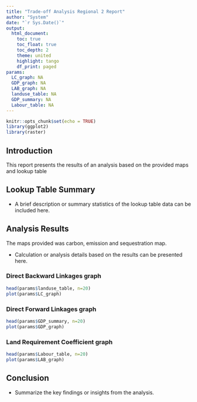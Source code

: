 ```yaml
---
title: "Trade-off Analysis Regional 2 Report"
author: "System"
date: "`r Sys.Date()`"
output: 
  html_document:
    toc: true
    toc_float: true
    toc_depth: 2
    theme: united
    highlight: tango
    df_print: paged
params:
  LC_graph: NA
  GDP_graph: NA
  LAB_graph: NA
  landuse_table: NA
  GDP_summary: NA
  Labour_table: NA
---
```



```r
knitr::opts_chunk$set(echo = TRUE)
library(ggplot2)
library(raster)
```

## Introduction

This report presents the results of an analysis based on the provided maps and lookup table

## Lookup Table Summary

* A brief description or summary statistics of the lookup table data can be included here.

## Analysis Results

The maps provided was carbon, emission and sequestration map.

* Calculation or analysis details based on the results can be presented here.

### Direct Backward Linkages graph

```r
head(params$landuse_table, n=20)
plot(params$LC_graph)
```

### Direct Forward Linkages graph 

```r
head(params$GDP_summary, n=20)
plot(params$GDP_graph)
```

### Land Requirement Coefficient graph 

```r
head(params$Labour_table, n=20)
plot(params$LAB_graph)
```

## Conclusion

* Summarize the key findings or insights from the analysis.

